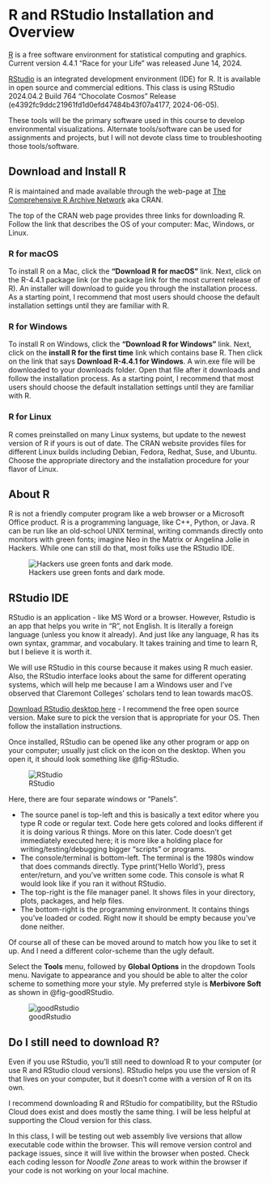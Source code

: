 # R and RStudio Installation and Overview {#sec-appendix-tools}

[R](https://www.r-project.org/) is a free software environment for statistical computing and graphics.\
Current version 4.4.1 "Race for your Life" was released June 14, 2024.

[RStudio](https://www.rstudio.com/products/rstudio/#rstudio-desktop) is an integrated development environment (IDE) for R. It is available in open source and commercial editions. This class is using RStudio 2024.04.2 Build 764 "Chocolate Cosmos" Release (e4392fc9ddc21961fd1d0efd47484b43f07a4177, 2024-06-05).   

These tools will be the primary software used in this course to develop environmental visualizations. Alternate tools/software can be used for assignments and projects, but I will not devote class time to troubleshooting those tools/software.

## Download and Install R

R is maintained and made available through the web-page at [The Comprehensive R Archive Network](https://cran.r-project.org/) aka CRAN.

The top of the CRAN web page provides three links for downloading R. Follow the link that describes the OS of your computer: Mac, Windows, or Linux.

### R for macOS

To install R on a Mac, click the **"Download R for macOS"** link. Next, click on the R-4.4.1 package link (or the package link for the most current release of R). An installer will download to guide you through the installation process. As a starting point, I recommend that most users should choose the default installation settings until they are familiar with R.

### R for Windows

To install R on Windows, click the **"Download R for Windows"** link. Next, click on the **install R for the first time** link which contains base R. Then click on the link that says **Download R-4.4.1 for Windows**. A win.exe file will be downloaded to your downloads folder. Open that file after it downloads and follow the installation process. As a starting point, I recommend that most users should choose the default installation settings until they are familiar with R.

### R for Linux

R comes preinstalled on many Linux systems, but update to the newest version of R if yours is out of date. The CRAN website provides files for different Linux builds including Debian, Fedora, Redhat, Suse, and Ubuntu. Choose the appropriate directory and the installation procedure for your flavor of Linux.

## About R

R is not a friendly computer program like a web browser or a Microsoft Office product. R is a programming language, like C++, Python, or Java. R can be run like an old-school UNIX terminal, writing commands directly onto monitors with green fonts; imagine Neo in the Matrix or Angelina Jolie in Hackers. While one can still do that, most folks use the RStudio IDE.

![Hackers use green fonts and dark mode.](images/hackers.jpg)

## RStudio IDE

RStudio is an application - like MS Word or a browser. However, Rstudio is an app that helps you write in "R", not English. It is literally a foreign language (unless you know it already). And just like any language, R has its own syntax, grammar, and vocabulary. It takes training and time to learn R, but I believe it is worth it.

We will use RStudio in this course because it makes using R much easier. Also, the RStudio interface looks about the same for different operating systems, which will help me because I am a Windows user and I've observed that Claremont Colleges' scholars tend to lean towards macOS.

[Download RStudio desktop here](https://www.rstudio.com/products/rstudio/download/#download) - I recommend the free open source version. Make sure to pick the version that is appropriate for your OS. Then follow the installation instructions.

Once installed, RStudio can be opened like any other program or app on your computer; usually just click on the icon on the desktop. When you open it, it should look something like @fig-RStudio.

![RStudio](images/RStudio.png){#fig-RStudio}

Here, there are four separate windows or "Panels".

-   The source panel is top-left and this is basically a text editor where you type R code or regular text. Code here gets colored and looks different if it is doing various R things. More on this later. Code doesn't get immediately executed here; it is more like a holding place for writing/testing/debugging bigger "scripts" or programs.
-   The console/terminal is bottom-left. The terminal is the 1980s window that does commands directly. Type print('Hello World'), press enter/return, and you've written some code. This console is what R would look like if you ran it without RStudio.
-   The top-right is the file manager panel. It shows files in your directory, plots, packages, and help files.
-   The bottom-right is the programming environment. It contains things you've loaded or coded. Right now it should be empty because you've done neither.

Of course all of these can be moved around to match how you like to set it up. And I need a different color-scheme than the ugly default.

Select the **Tools** menu, followed by **Global Options** in the dropdown Tools menu. Navigate to appearance and you should be able to alter the color scheme to something more your style. My preferred style is **Merbivore Soft** as shown in @fig-goodRStudio.

![goodRstudio](images/Mervbivore.png){#fig-goodRStudio}

::: callout-tip
## Do I still need to download R?

Even if you use RStudio, you'll still need to download R to your computer (or use R and RStudio cloud versions). RStudio helps you use the version of R that lives on your computer, but it doesn't come with a version of R on its own.

I recommend downloading R and RStudio for compatibility, but the RStudio Cloud does exist and does mostly the same thing. I will be less helpful at supporting the Cloud version for this class. 

In this class, I will be testing out web assembly live versions that allow executable code within the browser.  This will remove version control and package issues, since it will live within the browser when posted.  Check each coding lesson for *Noodle Zone* areas to work within the browser if your code is not working on your local machine.
:::
